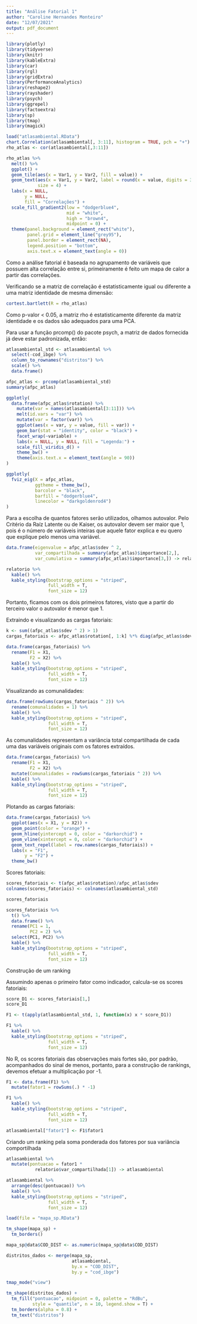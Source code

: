 ```yaml
---
title: "Análise Fatorial 1"
author: "Caroline Hernandes Monteiro"
date: "12/07/2021"
output: pdf_document
---
```


```r
library(plotly)
library(tidyverse)
library(knitr)
library(kableExtra)
library(car)
library(rgl)
library(gridExtra)
library(PerformanceAnalytics)
library(reshape2)
library(rayshader)
library(psych)
library(ggrepel)
library(factoextra)
library(sp)
library(tmap)
library(magick)
```


```r
load("atlasambiental.RData")
chart.Correlation(atlasambiental[, 3:11], histogram = TRUE, pch = "+")
rho_atlas <- cor(atlasambiental[,3:11])

rho_atlas %>% 
  melt() %>% 
  ggplot() +
  geom_tile(aes(x = Var1, y = Var2, fill = value)) +
  geom_text(aes(x = Var1, y = Var2, label = round(x = value, digits = 3)),
            size = 4) +
  labs(x = NULL,
       y = NULL,
       fill = "Correlações") +
  scale_fill_gradient2(low = "dodgerblue4", 
                       mid = "white", 
                       high = "brown4",
                       midpoint = 0) +
  theme(panel.background = element_rect("white"),
        panel.grid = element_line("grey95"),
        panel.border = element_rect(NA),
        legend.position = "bottom",
        axis.text.x = element_text(angle = 0))
```

Como a análise fatorial é baseada no agrupamento de variáveis que possuem alta correlação entre si, primeiramente é feito um mapa de calor a partir das correlações.


Verificando se a matriz de correlação é estatisticamente igual ou diferente a uma matriz identidade de mesma dimensão:

```r
cortest.bartlett(R = rho_atlas)
```

Como p-valor < 0.05, a matriz rho é estatisticamente diferente da matriz identidade e os dados são adequados para uma PCA.


Para usar a função prcomp() do pacote psych, a matriz de dados fornecida já deve estar padronizada, então:

```r
atlasambiental_std <- atlasambiental %>% 
  select(-cod_ibge) %>% 
  column_to_rownames("distritos") %>% 
  scale() %>% 
  data.frame()

afpc_atlas <- prcomp(atlasambiental_std)
summary(afpc_atlas)

ggplotly(
  data.frame(afpc_atlas$rotation) %>%
    mutate(var = names(atlasambiental[3:11])) %>%
    melt(id.vars = "var") %>%
    mutate(var = factor(var)) %>%
    ggplot(aes(x = var, y = value, fill = var)) +
    geom_bar(stat = "identity", color = "black") +
    facet_wrap(~variable) +
    labs(x = NULL, y = NULL, fill = "Legenda:") +
    scale_fill_viridis_d() +
    theme_bw() +
    theme(axis.text.x = element_text(angle = 90))
)

ggplotly(
  fviz_eig(X = afpc_atlas,
           ggtheme = theme_bw(), 
           barcolor = "black", 
           barfill = "dodgerblue4",
           linecolor = "darkgoldenrod4")
)
```


Para a escolha de quantos fatores serão utilizados, olhamos autovalor. Pelo Critério da Raíz Latente ou de Kaiser, os autovalor devem ser maior que 1, pois é o número de variáveis inteiras que aquele fator explica e eu quero que explique pelo menos uma variável.

```r
data.frame(eigenvalue = afpc_atlas$sdev ^ 2,
           var_compartilhada = summary(afpc_atlas)$importance[2,],
           var_cumulativa = summary(afpc_atlas)$importance[3,]) -> relatorio

relatorio %>% 
  kable() %>%
  kable_styling(bootstrap_options = "striped", 
                full_width = T, 
                font_size = 12)
```

Portanto, ficamos com os dois primeiros fatores, visto que a partir do terceiro valor o autovalor é menor que 1.


Extraindo e visualizando as cargas fatoriais:

```r
k <- sum((afpc_atlas$sdev ^ 2) > 1) 
cargas_fatoriais <- afpc_atlas$rotation[, 1:k] %*% diag(afpc_atlas$sdev[1:k])

data.frame(cargas_fatoriais) %>%
  rename(F1 = X1,
         F2 = X2) %>%
  kable() %>%
  kable_styling(bootstrap_options = "striped", 
                full_width = T, 
                font_size = 12)
```


Visualizando as comunalidades:

```r
data.frame(rowSums(cargas_fatoriais ^ 2)) %>%
  rename(comunalidades = 1) %>%
  kable() %>%
  kable_styling(bootstrap_options = "striped", 
                full_width = T, 
                font_size = 12)
```

As comunalidades representam a variância total compartilhada de cada uma das variáveis originais com os fatores extraídos.


```r
data.frame(cargas_fatoriais) %>%
  rename(F1 = X1,
         F2 = X2) %>%
  mutate(Comunalidades = rowSums(cargas_fatoriais ^ 2)) %>%
  kable() %>%
  kable_styling(bootstrap_options = "striped", 
                full_width = T, 
                font_size = 12)
```


Plotando as cargas fatoriais:

```r
data.frame(cargas_fatoriais) %>%
  ggplot(aes(x = X1, y = X2)) +
  geom_point(color = "orange") +
  geom_hline(yintercept = 0, color = "darkorchid") +
  geom_vline(xintercept = 0, color = "darkorchid") +
  geom_text_repel(label = row.names(cargas_fatoriais)) +
  labs(x = "F1",
       y = "F2") +
  theme_bw()
```


Scores fatoriais:

```r
scores_fatoriais <- t(afpc_atlas$rotation)/afpc_atlas$sdev 
colnames(scores_fatoriais) <- colnames(atlasambiental_std)

scores_fatoriais

scores_fatoriais %>%
  t() %>%
  data.frame() %>%
  rename(PC1 = 1,
         PC2 = 2) %>%
  select(PC1, PC2) %>%
  kable() %>%
  kable_styling(bootstrap_options = "striped", 
                full_width = T, 
                font_size = 12)
```


Construção de um ranking

Assumindo apenas o primeiro fator como indicador, calcula-se os scores fatoriais:

```r
score_D1 <- scores_fatoriais[1,]
score_D1

F1 <- t(apply(atlasambiental_std, 1, function(x) x * score_D1))

F1 %>%
  kable() %>%
  kable_styling(bootstrap_options = "striped", 
                full_width = T, 
                font_size = 12)
```


No R, os scores fatoriais das observações mais fortes são, por padrão, acompanhados do sinal de menos, portanto, para a construção de rankings, devemos efetuar a multiplicação por -1.

```r
F1 <- data.frame(F1) %>%
  mutate(fator1 = rowSums(.) * -1)

F1 %>%
  kable() %>%
  kable_styling(bootstrap_options = "striped", 
                full_width = T, 
                font_size = 12)

atlasambiental["fator1"] <- F1$fator1
```


Criando um ranking pela soma ponderada dos fatores por sua variância comportilhada

```r
atlasambiental %>%
  mutate(pontuacao = fator1 * 
           relatorio$var_compartilhada[1]) -> atlasambiental

atlasambiental %>%
  arrange(desc(pontuacao)) %>%
  kable() %>%
  kable_styling(bootstrap_options = "striped", 
                full_width = T, 
                font_size = 12)

load(file = "mapa_sp.RData")

tm_shape(mapa_sp) + 
  tm_borders()

mapa_sp@data$COD_DIST <- as.numeric(mapa_sp@data$COD_DIST)

distritos_dados <- merge(mapa_sp,
                         atlasambiental,
                         by.x = "COD_DIST",
                         by.y = "cod_ibge")

tmap_mode("view")

tm_shape(distritos_dados) +
  tm_fill("pontuacao", midpoint = 0, palette = "RdBu", 
          style = "quantile", n = 10, legend.show = T) +
  tm_borders(alpha = 0.8) +
  tm_text("distritos") 
```